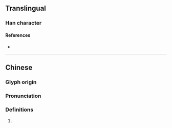 {{character info/new}}
==Translingual==

===Han character===
{{Han char|rn=196|rad=鳥|as=08|sn=19|four=77227|canj=SUHAF|ids=⿰屈鳥}}

====References====
* {{Han ref|kx=1494.010|dkj=47061|dj=2023.010|hdz=74643.230|uh=9D8C|ud=40332|bh=F3E2|bd=62434}}

----

==Chinese==
{{zh-forms}}

===Glyph origin===
{{Han etym}}

===Pronunciation===
{{zh-pron
|m=jué
|c=gwat6
|mn=
|mc=y
|oc=y
|cat=
}}

===Definitions===
{{zh-hanzi}}

# {{rfdef|zh}}